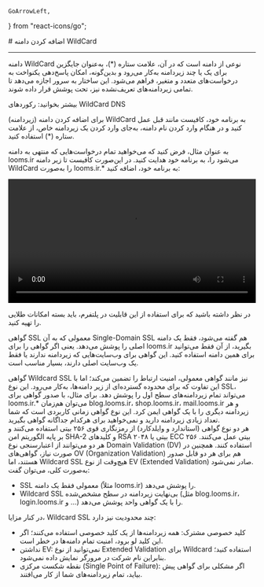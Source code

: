     GoArrowLeft,
} from "react-icons/go";


<Layout>
<Head>
<title>مستندات اضافه کردن دامنه WildCard - لیارا</title>
<meta property="og:title" content="مستندات خدمات رایانش ابری لیارا" />
<meta property="og:description" content="مستندات مربوط به اضافه کردن دامنه WildCard به برنامه در لیارا"  />
<meta property="og:image" content="https://media.liara.ir/logos/liara-poster.jpg" />
</Head>
# اضافه کردن دامنه WildCard
<hr className="mb-2" />

دامنه WildCard نوعی از دامنه است که در آن، علامت ستاره (*)، به‌عنوان جایگزین برای یک یا چند زیردامنه به‌کار می‌رود و بدین‌گونه، امکان پاسخ‌دهی یکنواخت به درخواست‌های متعدد و متغیر، فراهم می‌شود. این ساختار به سرور اجازه می‌دهد تا تمامی زیردامنه‌های تعریف‌نشده نیز، تحت پوشش قرار داده شوند.

<div className="h-4" />
<Alert variant="success">
<p>
بیشتر بخوانید: <Link href="/dns-management-system/details/wildcard-dns-records/" className="text-[#2196f3]">رکوردهای WildCard DNS</Link>
</p>
</Alert>
<div className="h-4" />

برای اضافه کردن دامنه (زیردامنه) WildCard به برنامه خود، کافیست مانند قبل عمل کنید 
و در هنگام وارد کردن نام دامنه، به‌جای وارد کردن یک زیردامنه خاص، از علامت ستاره (*) استفاده کنید. 
<div className="h-4" />

به عنوان مثال، فرض کنید که می‌خواهید تمام درخواست‌هایی که منتهی به دامنه <Important>looms.ir</Important> می‌شود را، به برنامه خود هدایت کنید. در این‌صورت کافیست تا زیر دامنه WildCard را به‌صورت <Important>looms.ir.*</Important> به برنامه خود، اضافه کنید:
<div className="h-4" />

<video
  src="https://media.liara.ir/domain/add-wildcard-subdomain-to-app.mp4"
  controls="controls"
  className="block w-full"
  width="100%" />

<div className="h-4" />
<Alert variant="info">
<p>
در نظر داشته باشید که برای استفاده از این قابلیت در پلتفرم، باید بسته امکانات طلایی را تهیه کنید.
</p>
</Alert>

<Section id="differences-between-ssl-certificates" title="تفاوت گواهی SSL استاندارد با گواهی Wildcard SSL" />

گواهی SSL معمولی که به آن <Important>Single-Domain SSL</Important> هم گفته می‌شود، فقط یک دامنه اصلی را پوشش می‌دهد. یعنی اگر گواهی را برای <Important>looms.ir</Important> بگیرید، از آن فقط می‌توانید برای همین دامنه استفاده کنید. این گواهی برای وب‌سایت‌هایی که زیردامنه ندارند یا فقط یک وب‌سایت اصلی دارند، بسیار مناسب است.

<div className="h-4" />
گواهی Wildcard SSL نیز مانند گواهی معمولی، امنیت ارتباط را تضمین می‌کند؛ اما با این تفاوت که برای محدوده گسترده‌ای از زیر دامنه‌ها، به‌کار می‌رود. این نوع SSL، می‌تواند تمام زیردامنه‌های سطح اول را پوشش دهد. برای مثال، با صدور گواهی برای <Important>looms.ir.*</Important> می‌توان هم‌زمان <Important>blog.looms.ir</Important>، <Important>shop.looms.ir</Important>، <Important>mail.looms.ir</Important> و هر زیردامنه دیگری را با یک گواهی ایمن کرد. این نوع گواهی زمانی کاربردی است که شما تعداد زیادی زیردامنه دارید و نمی‌خواهید برای هرکدام جداگانه گواهی بگیرید.


<div className="h-4" />
هر دو نوع گواهی (استاندارد و وایلدکارد) از رمزنگاری قوی ۲۵۶ بیتی استفاده می‌کنند و بر پایه الگوریتم امن <Important>SHA-2</Important> و کلیدهای <Important>RSA</Important> ۲۰۴۸ بیتی یا <Important>ECC</Important> ۲۵۶ بیتی عمل می‌کنند. هر دو می‌توانند از اعتبارسنجی نوع Domain Validation (DV) استفاده کنند. همچنین در صورت نیاز، گواهی‌های OV (Organization Validation) هم برای هر دو قابل صدور هستند، اما Wildcard SSL هیچ‌وقت از نوع EV (Extended Validation) صادر نمی‌شود.

<div className="h-4" />
به‌صورت کلی، می‌توان گفت: 

<div className="h-4" />
<ul>
<li>SSL معمولی فقط یک دامنه (مثلاً <Important>looms.ir</Important>) را پوشش می‌دهد.</li>
<li>Wildcard SSL بی‌نهایت زیردامنه در سطح مشخص‌شده (مثل <Important>blog.looms.ir</Important>، <Important>login.looms.ir</Important> و ...) را با یک گواهی واحد پوشش می‌دهد.</li>
</ul>

<Section id="disadvantages-of-wildcard-domains" title="معایب استفاده از دامنه WildCard" />

در کنار مزایا، Wildcard SSL چند محدودیت نیز دارد:

<div className="h-4" />
<ul>
<li>کلید خصوصی مشترک: همه زیردامنه‌ها از یک کلید خصوصی استفاده می‌کنند؛ اگر این کلید لو برود، امنیت تمام دامنه‌ها در خطر است.</li>
<li>نداشتن EV: نمی‌توانید از نوع Extended Validation برای Wildcard استفاده کنید؛ بنابراین نام شرکت در مرورگر نمایش داده نمی‌شود.</li>
<li>نقطه شکست مرکزی (Single Point of Failure): اگر مشکلی برای گواهی پیش بیاید، تمام زیردامنه‌های شما از کار می‌افتند.</li>
</ul>
</Layout>